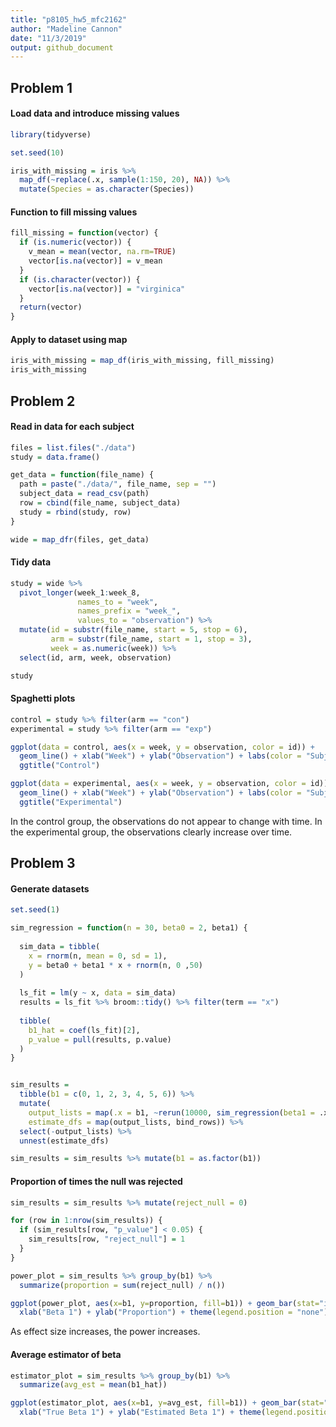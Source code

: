 ```yaml
---
title: "p8105_hw5_mfc2162"
author: "Madeline Cannon"
date: "11/3/2019"
output: github_document
---
```


## Problem 1

#### Load data and introduce missing values

```r

library(tidyverse)

set.seed(10)

iris_with_missing = iris %>% 
  map_df(~replace(.x, sample(1:150, 20), NA)) %>%
  mutate(Species = as.character(Species))

```


#### Function to fill missing values

```r

fill_missing = function(vector) {
  if (is.numeric(vector)) {
    v_mean = mean(vector, na.rm=TRUE)
    vector[is.na(vector)] = v_mean
  }
  if (is.character(vector)) {
    vector[is.na(vector)] = "virginica"
  }
  return(vector)
}

```


#### Apply to dataset using map

```r

iris_with_missing = map_df(iris_with_missing, fill_missing)
iris_with_missing

```


## Problem 2

#### Read in data for each subject

```r

files = list.files("./data")
study = data.frame()

get_data = function(file_name) {
  path = paste("./data/", file_name, sep = "")
  subject_data = read_csv(path)
  row = cbind(file_name, subject_data)
  study = rbind(study, row)
}

wide = map_dfr(files, get_data)

```


#### Tidy data

```r

study = wide %>%
  pivot_longer(week_1:week_8,
               names_to = "week",
               names_prefix = "week_",
               values_to = "observation") %>%
  mutate(id = substr(file_name, start = 5, stop = 6),
         arm = substr(file_name, start = 1, stop = 3),
         week = as.numeric(week)) %>%
  select(id, arm, week, observation)

study

```


#### Spaghetti plots

```r

control = study %>% filter(arm == "con")
experimental = study %>% filter(arm == "exp")

ggplot(data = control, aes(x = week, y = observation, color = id)) +
  geom_line() + xlab("Week") + ylab("Observation") + labs(color = "Subject ID") +
  ggtitle("Control")

ggplot(data = experimental, aes(x = week, y = observation, color = id)) +
  geom_line() + xlab("Week") + ylab("Observation") + labs(color = "Subject ID") +
  ggtitle("Experimental")

```

In the control group, the observations do not appear to change with time. In the experimental group, the observations clearly increase over time.


## Problem 3

#### Generate datasets

```r

set.seed(1)

sim_regression = function(n = 30, beta0 = 2, beta1) {
  
  sim_data = tibble(
    x = rnorm(n, mean = 0, sd = 1),
    y = beta0 + beta1 * x + rnorm(n, 0 ,50)
  )
  
  ls_fit = lm(y ~ x, data = sim_data)
  results = ls_fit %>% broom::tidy() %>% filter(term == "x")
  
  tibble(
    b1_hat = coef(ls_fit)[2],
    p_value = pull(results, p.value)
  )
}


sim_results = 
  tibble(b1 = c(0, 1, 2, 3, 4, 5, 6)) %>% 
  mutate(
    output_lists = map(.x = b1, ~rerun(10000, sim_regression(beta1 = .x))),
    estimate_dfs = map(output_lists, bind_rows)) %>% 
  select(-output_lists) %>% 
  unnest(estimate_dfs)

sim_results = sim_results %>% mutate(b1 = as.factor(b1))

```


#### Proportion of times the null was rejected

```r

sim_results = sim_results %>% mutate(reject_null = 0)

for (row in 1:nrow(sim_results)) {
  if (sim_results[row, "p_value"] < 0.05) {
    sim_results[row, "reject_null"] = 1
  }
}

power_plot = sim_results %>% group_by(b1) %>%
  summarize(proportion = sum(reject_null) / n())

ggplot(power_plot, aes(x=b1, y=proportion, fill=b1)) + geom_bar(stat="identity") +
  xlab("Beta 1") + ylab("Proportion") + theme(legend.position = "none")

```

As effect size increases, the power increases.


#### Average estimator of beta

```r

estimator_plot = sim_results %>% group_by(b1) %>%
  summarize(avg_est = mean(b1_hat))

ggplot(estimator_plot, aes(x=b1, y=avg_est, fill=b1)) + geom_bar(stat="identity") +
  xlab("True Beta 1") + ylab("Estimated Beta 1") + theme(legend.position = "none")

```